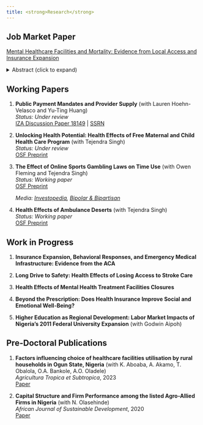 ```yaml
---
title: <strong>Research</strong>
---
```

<!--  [Research Statement](Yusuff_Teaching_Evaluation_Summary) -->

## <strong>Job Market Paper</strong>

[Mental Healthcare Facilities and Mortality: Evidence from Local Access and Insurance Expansion](ola_yusuff_jmp.pdf)


<details>
<summary>Abstract (click to expand)</summary>
<div style="margin-top: 10px; text-align: justify;">

This paper provides the first causal evidence that mental health treatment facilities reduce mortality. Using within-county variation in facility availability from 1999 to 2016, I find that a 10% increase in facilities reduces mental and behavioral disorder mortality by 2%. Employing Sun and Abraham (2021) heterogeneity-robust estimators, I document three key findings: (1) facility closures cause 10 times larger mortality increases than openings provide benefits, revealing significant market asymmetries; (2) Medicaid expansion amplifies the mortality-reducing effects of facilities by 26%, demonstrating insurance-infrastructure complementarities; and (3) facilities operate through multiple mechanisms including employment creation, disability benefit access, and prescription availability. Effects are strongest among the elderly and less-educated populations. The results indicate that expanding mental health infrastructure, particularly when combined with insurance coverage, represents an effective strategy for addressing the mental health crisis. With mental health conditions costing 4% of global GDP annually, these findings have important implications for healthcare policy.

</div>
</details>

## <strong>Working Papers</strong>
1. **Public Payment Mandates and Provider Supply** (with Lauren Hoehn-Velasco and Yu-Ting Huang)  
   *Status: Under review*    
   [IZA Discussion Paper 18149](https://docs.iza.org/dp18149.pdf) | [SSRN](https://papers.ssrn.com/sol3/papers.cfm?abstract_id=5260167)
2. **Unlocking Health Potential: Health Effects of Free Maternal and Child Health Care Program** (with Tejendra Singh)  
   *Status: Under review*  
   [OSF Preprint](https://osf.io/preprints/osf/y6wzt)
3. **The Effect of Online Sports Gambling Laws on Time Use** (with Owen Fleming and Tejendra Singh)  
   *Status: Working paper*  
   [OSF Preprint](https://osf.io/preprints/osf/nxg6y_v1)
   
   *Media: [Investopedia](https://www.investopedia.com/how-sports-betting-is-taking-over-young-mens-time-and-finances-8788230), [Bipolar \& Bipartisan](https://bipolarandbipartisan.substack.com/p/gambling-on-little-league-some-americans)*  
4. **Health Effects of Ambulance Deserts** (with Tejendra Singh)  
   *Status: Working paper*  
   [OSF Preprint](https://osf.io/preprints/osf/w23ap_v1)

## <strong>Work in Progress</strong>

1. **Insurance Expansion, Behavioral Responses, and Emergency Medical Infrastructure: Evidence from the ACA**

2. **Long Drive to Safety: Health Effects of Losing Access to Stroke Care**

3. **Health Effects of Mental Health Treatment Facilities Closures**

4. **Beyond the Prescription: Does Health Insurance Improve Social and Emotional Well-Being?**

5. **Higher Education as Regional Development: Labor Market Impacts of Nigeria’s 2011 Federal University Expansion** (with Godwin Aipoh) 

## <strong>Pre-Doctoral Publications</strong>

1. **Factors influencing choice of healthcare facilities utilisation by rural households in Ogun State, Nigeria** (with K. Aboaba, A. Akamo, T. Obalola, O.A. Bankole, A.O. Oladele)  
   *Agricultura Tropica et Subtropica*, 2023  
   [Paper](https://sciendo.com/article/10.2478/ats-2023-0016)

2. **Capital Structure and Firm Performance among the listed Agro-Allied Firms in Nigeria** (with N. Olasehinde)  
   *African Journal of Sustainable Development*, 2020  
   [Paper](https://osf.io/preprints/socarxiv/6jzan_v2)